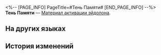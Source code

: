 <%-- [PAGE_INFO]
PageTitle=#Тень Памяти#
[END_PAGE_INFO] --%>
{{Предмет Инфобокс
|id          = 18008
|Изображение = Предмет Тень Памяти.png
|Тип         = Материал активации эйдолона
|Инвентарь   = 
|Редкость    = 5
|Эффект      = 
|Описание    = Материал для повышения уровня Эйдолона Первопроходца: Память.
}}
{{Описание|Проекция Эйдолона, возникающая, когда вы ступаете на Путь Памяти, одна из бесчисленных существующих возможностей.}}
'''Тень Памяти''' — [[Материал активации эйдолона]].

==На других языках==
{{На других языках
|en   = Shadow of Remembrance
|zhs  = 「记忆」之影
|zht  = 「記憶」之影
|ja   = 「記憶」の影
|ko   = 「기억」의 그림자
|es   = Sombra de la Reminiscencia
|fr   = Ombre du Souvenir
|ru   = Тень Памяти
|th   = Shadow of Remembrance
|vi   = Ảo Ảnh Ký Ức
|de   = Schatten des Gedenkens
|id   = Shadow of Remembrance
|pt   = Sombra da Recordação
}}

==История изменений==
{{История изменений|3.5}}